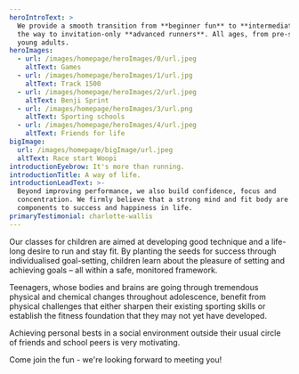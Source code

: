 ```yaml
---
heroIntroText: >
  We provide a smooth transition from **beginner fun** to **intermediate**, all
  the way to invitation-only **advanced runners**. All ages, from pre-school to
  young adults.
heroImages:
  - url: /images/homepage/heroImages/0/url.jpeg
    altText: Games
  - url: /images/homepage/heroImages/1/url.jpg
    altText: Track 1500
  - url: /images/homepage/heroImages/2/url.jpeg
    altText: Benji Sprint
  - url: /images/homepage/heroImages/3/url.png
    altText: Sporting schools
  - url: /images/homepage/heroImages/4/url.jpeg
    altText: Friends for life
bigImage:
  url: /images/homepage/bigImage/url.jpeg
  altText: Race start Woopi
introductionEyebrow: It's more than running.
introductionTitle: A way of life.
introductionLeadText: >-
  Beyond improving performance, we also build confidence, focus and
  concentration. We firmly believe that a strong mind and fit body are key
  components to success and happiness in life.
primaryTestimonial: charlotte-wallis
---
```

Our classes for children are aimed at developing good technique and a life-long desire to run and stay fit. By planting the seeds for success through individualised goal-setting, children learn about the pleasure of setting and achieving goals – all within a safe, monitored framework.

Teenagers, whose bodies and brains are going through tremendous physical and chemical changes throughout adolescence, benefit from physical challenges that either sharpen their existing sporting skills or establish the fitness foundation that they may not yet have developed.

Achieving personal bests in a social environment outside their usual circle of friends and school peers is very motivating.

Come join the fun - we're looking forward to meeting you!
